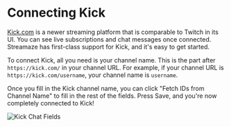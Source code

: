 # Connecting Kick

[Kick.com](https://kick.com/) is a newer streaming platform that is comparable to Twitch in its UI. You can see live subscriptions and chat messages once connected. Streamaze has first-class support for Kick, and it's easy to get started.

To connect Kick, all you need is your channel name. This is the part after `https://kick.com/` in your channel URL. For example, if your channel URL is `https://kick.com/username`, your channel name is `username`.

Once you fill in the Kick channel name, you can click "Fetch IDs from Channel Name" to fill in the rest of the fields. Press Save, and you're now completely connected to Kick!

![Kick Chat Fields](/images/chat/kick-ids.png)